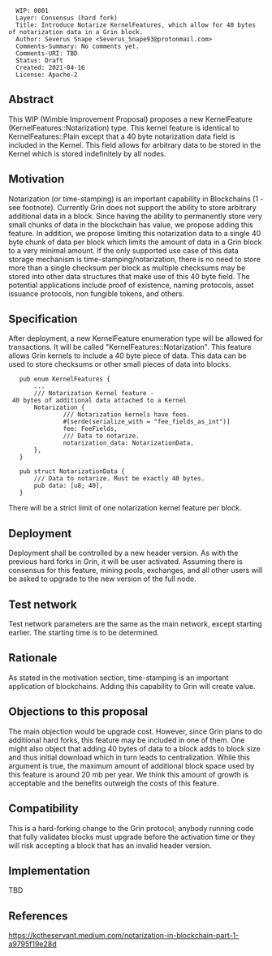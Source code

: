 <pre>
  WIP: 0001
  Layer: Consensus (hard fork)
  Title: Introduce Notarize KernelFeatures, which allow for 40 bytes of notarization data in a Grin block.
  Author: Severus Snape <Severus_Snape93@protonmail.com>
  Comments-Summary: No comments yet.
  Comments-URI: TBD
  Status: Draft
  Created: 2021-04-16
  License: Apache-2
</pre>

==Abstract==

This WIP (Wimble Improvement Proposal) proposes a new KernelFeature (KernelFeatures::Notarization) type. This kernel feature is identical to KernelFeatures::Plain except that a 40 byte notarization data field is included in the Kernel. This field allows for arbitrary data to be stored in the Kernel which is stored indefinitely by all nodes.

==Motivation==

Notarization (or time-stamping) is an important capability in Blockchains (1 - see footnote). Currently Grin does not support the ability to store arbitrary additional data in a block. Since having the ability to permanently store very small chunks of data in the blockchain has value, we propose adding this feature. In addition, we propose limiting this notarization data to a single 40 byte chunk of data per block which limits the amount of data in a Grin block to a very minimal amount. If the only supported use case of this data storage mechanism is time-stamping/notarization, there is no need to store more than a single checksum per block as multiple checksums may be stored into other data structures that make use of this 40 byte field. The potential applications include proof of existence, naming protocols, asset issuance protocols, non fungible tokens, and others.

==Specification==

After deployment, a new KernelFeature enumeration type will be allowed for transactions. It will be called "KernelFeatures::Notarization". This feature allows Grin kernels to include a 40 byte piece of data. This data can be used to store checksums or other small pieces of data into blocks.

    pub enum KernelFeatures {
        ...
        /// Notarization Kernel feature - 40 bytes of additional data attached to a Kernel
        Notarization {
                /// Notarization kernels have fees.
                #[serde(serialize_with = "fee_fields_as_int")]
                fee: FeeFields,
                /// Data to notarize.
                notarization_data: NotarizationData,
        },
    }

    pub struct NotarizationData {
        /// Data to notarize. Must be exactly 40 bytes.
        pub data: [u8; 40],
    }

There will be a strict limit of one notarization kernel feature per block.

==Deployment==

Deployment shall be controlled by a new header version. As with the previous hard forks in Grin, it will be user activated. Assuming there is consensus for this feature, mining pools, exchanges, and all other users will be asked to upgrade to the new version of the full node.

==Test network==

Test network parameters are the same as the main network, except starting earlier. The starting time is to be determined.

==Rationale==

As stated in the motivation section, time-stamping is an important application of blockchains. Adding this capability to Grin will create value.

==Objections to this proposal==

The main objection would be upgrade cost. However, since Grin plans to do additional hard forks, this feature may be included in one of them. One might also object that adding 40 bytes of data to a block adds to block size and thus initial download which in turn leads to centralization. While this argument is true, the maximum amount of additional block space used by this feature is around 20 mb per year. We think this amount of growth is acceptable and the benefits outweigh the costs of this feature.

==Compatibility==

This is a hard-forking change to the Grin protocol; anybody running code that fully validates blocks must upgrade before the activation time or they will risk accepting a block that has an invalid header version.

==Implementation==

TBD

==References==

https://kctheservant.medium.com/notarization-in-blockchain-part-1-a9795f19e28d
